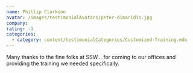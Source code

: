 ```yaml
---
name: Phillip Clarkson
avatar: /images/testimonialAvatars/peter-dimaridis.jpg
company:
rating: -1
categories:
  - category: content/testimonialCategories/Customized-Training.mdx
---
```


Many thanks to the fine folks at SSW... for coming to our offices and providing the training we needed specifically.
